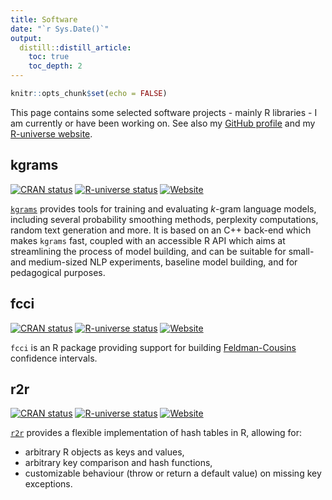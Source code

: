 ```yaml
---
title: Software
date: "`r Sys.Date()`"
output:
  distill::distill_article:
    toc: true
    toc_depth: 2
---
```


```r
knitr::opts_chunk$set(echo = FALSE)
```

This page contains some selected software projects - mainly R libraries - I am currently or have been working on. See also my [GitHub profile](https://github.com/vgherard) and my [R-universe website](https://vgherard.r-universe.dev/).

## kgrams

[![CRAN status](https://www.r-pkg.org/badges/version/kgrams)](https://CRAN.R-project.org/package=kgrams)
[![R-universe status](https://vgherard.r-universe.dev/badges/kgrams)](https://vgherard.r-universe.dev/)
[![Website](https://img.shields.io/badge/Website-here-blue)](https://vgherard.github.io/kgrams/)

[`kgrams`](https://vgherard.github.io/kgrams/) provides tools for training and evaluating $k$-gram language models, including several probability smoothing methods, perplexity computations, random text generation and more. It is based on an C++ back-end which makes `kgrams` fast, coupled with an accessible R API which aims at streamlining the process of model building, and can be suitable for small- and medium-sized NLP experiments, baseline model building, and for pedagogical purposes.

## fcci

[![CRAN status](https://www.r-pkg.org/badges/version/fcci)](https://CRAN.R-project.org/package=fcci)
[![R-universe status](https://vgherard.r-universe.dev/badges/fcci)](https://vgherard.r-universe.dev/)
[![Website](https://img.shields.io/badge/Website-here-blue)](https://vgherard.github.io/fcci/)

`fcci` is an R package providing support for building [Feldman-Cousins](https://doi.org/10.1103/PhysRevD.57.3873) confidence 
intervals.

## r2r

[![CRAN status](https://www.r-pkg.org/badges/version/r2r)](https://CRAN.R-project.org/package=r2r)
[![R-universe status](https://vgherard.r-universe.dev/badges/r2r)](https://vgherard.r-universe.dev/)
[![Website](https://img.shields.io/badge/Website-here-blue)](https://vgherard.github.io/r2r/)

[`r2r`](https://vgherard.github.io/r2r/) provides a flexible implementation of hash tables in R, allowing for:

- arbitrary R objects as keys and values,
- arbitrary key comparison and hash functions,
- customizable behaviour (throw or return a default value) on missing key exceptions.
